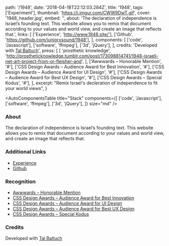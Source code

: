   path: '/1948',
  date: '2018-04-18T22:12:03.284Z',
  title: '1948',
  tags: ['Experiment'],
  thumbnail: 'https://i.imgur.com/CWW9DwT.gif',
  cover: '1948_header.jpg',
  embed: '',
  about:
    'The declaration of independence is Israel’s founding text. This website allows you to remix that document according to your values and world view, and create an image that reflects that.',
  links: [
    ['Experience', 'http://www.1948.site/'],
    ['Github', 'https://github.com/juniorxsound/1948'],
  ],
  components: [
    ['code', 'Javascript'],
    ['software', 'ffmpeg'],
    ['3d', 'jQuery'],
  ],
  credits:
    'Developed with <a target="_blank" href="https://talbaltuch.com">Tal Baltuch</a>',
  press: [
    [
      'prosthetic knowledge',
      'http://prostheticknowledge.tumblr.com/post/173098814741/1948-israeli-net-art-project-from-or-fleisher-and',
    ],
    ['Awwwards – Honorable Mention', '#'],
    ['CSS Design Awards – Audience Award for Best Innovation', '#'],
    ['CSS Design Awards – Audience Award for UI Design', '#'],
    ['CSS Design Awards – Audience Award for Best UX Design', '#'],
    ['CSS Design Awards – Special Kodus', '#'],
  ],
  excerpt: "Remix Israel's decleration of independence to fit your world views",
}

<AutoComponentsTable
  title="Stack"
  components={[
    ['code', 'Javascript'],
    ['software', 'ffmpeg'],
    ['3d', 'jQuery'],
  ]}
  size="md"
/>

### About

The declaration of independence is Israel’s founding text. This website allows you to remix that document according to your values and world view, and create an image that reflects that.

### Additional Links

- [Experience](http://www.1948.site/)
- [Github](https://github.com/juniorxsound/1948)

### Recognition

- [Awwwards – Honorable Mention](https://www.awwwards.com/sites/1948)
- [CSS Design Awards – Audience Award for Best Innovation](https://www.cssawards.net/website/1948/)
- [CSS Design Awards – Audience Award for UI Design](https://www.cssawards.net/website/1948/)
- [CSS Design Awards – Audience Award for Best UX Design](https://www.cssawards.net/website/1948/)
- [CSS Design Awards – Special Kodus](https://www.cssawards.net/website/1948/)

### Credits

Developed with <a target="_blank" href="https://talbaltuch.com">Tal Baltuch</a>
